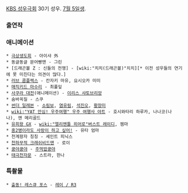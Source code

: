 [[KBS 성우극회]] 30기 성우. [[7월 5일]]생.

=== 출연작 ===
=== 애니메이션 ===
 * [[극상생도회]] - 아이샤 外
 * 동글동글 문어빵맨 - 그린
 * [드래곤볼 Z : 신들의 전쟁] - [wiki:"치치(드래곤볼)"치치][* 이전 성우들의 연기에 못 미친다는 의견이 많다.]
 * [[러브 콤플렉스]] - 칸자키 마유, 요시오카 미미
 * [[매직키드 마수리]] - 최풀잎
 * [[사쿠라 대전]](애니메이션) - [[이리스 샤토브리앙]]
 * 숨바꼭질 - 스쿠
 * [[썬더 일레븐]] - [[쇼린지 아유무|소림보]], [[고엔지 유카|염유림]], [[코구레 유야|석진오]], [[우라베 리카|황장미]]
 * [[wiki:"YAT 안심! 우주여행" 우주 여행사 야트]] - 호시와타리 하루카, 나나코(나나), 앤 메리골드
 * [[유희왕 GX]] - [[wiki:"엘리멘틀 히어로"버스트 레이디]], 젬마
 * [[중2병이라도 사랑이 하고 싶어!]] - 유타 엄마
 * 천계왕자 칭칭 - 세인트 피닉스
 * [[천하무적 크래쉬비드맨]] - 로이
 * [[쿵야쿵야]] - [[주먹밥쿵야]]
 * [[태극천자문]] - 스트라, 한나
=== 특촬물 ===
 * [[토미카 히어로 레스큐 포스|출동! 레스큐 포스]] - [[코우즈키 레이|레이 / R3]]

